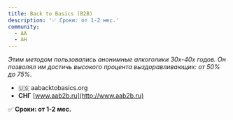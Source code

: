 ```yaml
---
title: Back to Basics (B2B)
description: '✅ Сроки: от 1-2 мес.'
community:
  - АА
  - АН
---
```

*Этим методом пользовались анонимные алкоголики 30х-40х годов. Он позволял им достичь высокого процента выздоравливающих: от 50% до 75%.*

* 🇺🇸 aabacktobasics.org
* **СНГ** [www.aab2b.ru](http://www.aab2b.ru)

✅ **Сроки: от 1-2 мес.**
